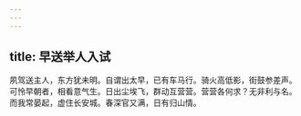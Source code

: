 ```yaml
---
---
---
```

title: 早送举人入试
---



夙驾送主人，东方犹未明。自谓出太早，已有车马行。骑火高低影，街鼓参差声。可怜早朝者，相看意气生。日出尘埃飞，群动互营营。营营各何求？无非利与名。而我常晏起，虚住长安城。春深官又满，日有归山情。